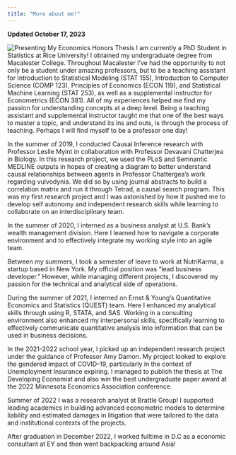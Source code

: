 ```yaml
---
title: "More about me!"
---
```


**Updated October 17, 2023**

![Presenting My Economics Honors Thesis](NickHonors.jpg)
I am currently a PhD Student in Statistics at Rice University! I obtained my undergraduate degree from Macalester College. Throughout Macalester I’ve had the opportunity to not only be a student under amazing professors, but to be a teaching assistant for Introduction to Statistical Modeling (STAT 155), Introduction to Computer Science (COMP 123), Principles of Economics (ECON 119), and Statistical Machine Learning (STAT 253), as well as a supplemental instructor for Econometrics (ECON 381). All of my experiences helped me find my passion for understanding concepts at a deep level. Being a teaching assistant and supplemental instructor taught me that one of the best ways to master a topic, and understand its ins and outs, is through the process of teaching. Perhaps I will find myself to be a professor one day!

In the summer of 2019, I conducted Causal Inference research with Professor Leslie Myint in collaboration with Professor Devavani Chatterjea in Biology. In this research project, we used the PLoS and Semnantic MEDLINE outputs in hopes of creating a diagram to better understand causal relationships between agents in Professor Chattergea’s work regarding vulvodynia. We did so by using journal abstracts to build a correlation matrix and run it through Tetrad, a causal search program. This was my first research project and I was astonished by how it pushed me to develop self autonomy and independent research skills while learning to collaborate on an interdisciplinary team.

In the summer of 2020, I interned as a business analyst at U.S. Bank’s wealth management division. Here I learned how to navigate a corporate environment and to effectively integrate my working style into an agile team.

Between my summers, I took a semester of leave to work at NutriKarma, a startup based in New York. My official position was “lead business developer.” However, while managing different projects, I discovered my passion for the technical and analytical side of operations.

During the summer of 2021, I interned on Ernst & Young’s Quantitative Economics and Statistics (QUEST) team. Here I enhanced my analytical skills through using R, STATA, and SAS. Working in a consulting environment also enhanced my interpersonal skills, specifically learning to effectively communicate quantitative analysis into information that can be used in business decisions.

In the 2021-2022 school year, I picked up an independent research project under the guidance of Professor Amy Damon. My project looked to explore the gendered impact of COVID-19, particularly in the context of Unemployment Insurance expiring. I managed to publish the thesis at The Developing Economist and also win the best undergraduate paper award at the 2022 Minnesota Economics Association conference.

Summer of 2022 I was a research analyst at Brattle Group! I supported leading academics in building advanced econometric models to determine liability and estimated damages in litigation that were tailored to the data and institutional contexts of the projects. 

After graduation in December 2022, I worked fulltime in D.C as a economic consultant at EY and then went backpacking around Asia! 


